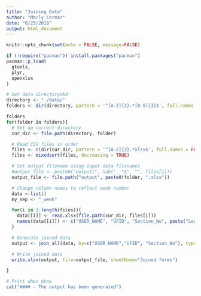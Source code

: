 ```yaml
---
title: "Joining Data"
author: "Marly Cormar"
date: "6/25/2018"
output: html_document
---
```


```r

knitr::opts_chunk$set(echo = FALSE, message=FALSE)

```

``` r
if (!require("pacman")) install.packages("pacman")
pacman::p_load(
  gtools,
  plyr,
  openxlsx
)

```


```r

# Set data directorymkd
directory <- "./data/"
folders <- dir(directory, pattern = '^[A-Z]{3}.*[0-9]{3}$', full.names = FALSE, recursive = FALSE, no..=TRUE)

folders
for(folder in folders){
  # Set up current directory
  cur_dir <- file.path(directory, folder)

  # Read CSV files in order
  files <- c(dir(cur_dir, pattern = '^[A-Z]{3}.*xlsx$', full.names = FALSE))
  files <- mixedsort(files, decreasing = TRUE)

  # Set output filename using input data filenames
  #output_file <- paste0("output/", sub("_.*$", "", files[1]))
  output_file <- file.path("output", paste0(folder, ".xlsx"))

  # Change column names to reflect week number
  data <-list()
  my_sep <- "_week"

  for(i in 1:length(files)){
    data[[i]] <- read.xlsx(file.path(cur_dir, files[i]))
    names(data[[i]]) <- c("USER_NAME", "UFID", "Section_No", paste("Logins", i, sep = my_sep) , paste("Hours", i, sep = my_sep), paste("PAGEVIEW", i, sep = my_sep), paste("SUBMISSION", i, sep = my_sep), paste("FILESVIEW", i, sep = my_sep), paste("CONVERSATION", i, sep = my_sep))
  }

  # Generate joined data
  output <- join_all(data, by=c("USER_NAME","UFID", "Section_No"), type='left')

  # Write joined data
  write.xlsx(output, file=output_file, sheetName="Joined forms")

}

# Print when done
cat("#### - The output has been generated")

```


